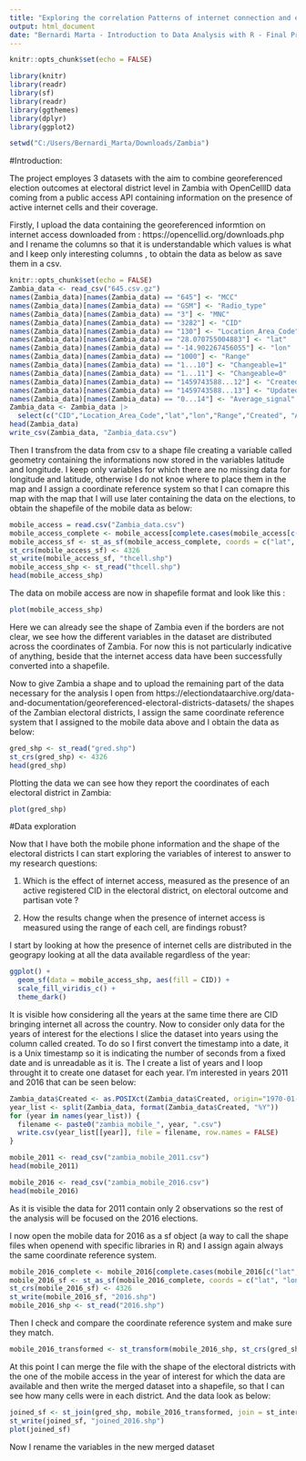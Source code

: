 ---
title: "Exploring the correlation Patterns of internet connection and election outcomes in Zambia"
output: html_document
date: "Bernardi Marta - Introduction to Data Analysis with R - Final Project - Winter 2023 - CEU"
---

```{r setup, include=FALSE}
knitr::opts_chunk$set(echo = FALSE)

library(knitr)
library(readr)
library(sf)
library(readr)
library(ggthemes)
library(dplyr)
library(ggplot2)

setwd("C:/Users/Bernardi_Marta/Downloads/Zambia")
```

#Introduction: 

The project employes 3 datasets with the aim to combine georeferenced election outcomes at electoral district level in Zambia with OpenCellID data coming from a public access API containing information on the presence of active internet cells and their coverage.

Firstly, I upload the data containing the georeferenced informtion on internet access downloaded from :  https://opencellid.org/downloads.php and I rename the columns so that it is understandable which values is what and I keep only interesting columns , to obtain the data as below as save them in a csv.

```{r upload}
knitr::opts_chunk$set(echo = FALSE)
Zambia_data <- read_csv("645.csv.gz")
names(Zambia_data)[names(Zambia_data) == "645"] <- "MCC"
names(Zambia_data)[names(Zambia_data) == "GSM"] <- "Radio_type"
names(Zambia_data)[names(Zambia_data) == "3"] <- "MNC"
names(Zambia_data)[names(Zambia_data) == "3282"] <- "CID"
names(Zambia_data)[names(Zambia_data) == "130"] <- "Location_Area_Code"
names(Zambia_data)[names(Zambia_data) == "28.070755004883"] <- "lat"
names(Zambia_data)[names(Zambia_data) == "-14.902267456055"] <- "lon"
names(Zambia_data)[names(Zambia_data) == "1000"] <- "Range"
names(Zambia_data)[names(Zambia_data) == "1...10"] <- "Changeable=1"
names(Zambia_data)[names(Zambia_data) == "1...11"] <- "Changeable=0"
names(Zambia_data)[names(Zambia_data) == "1459743588...12"] <- "Created"
names(Zambia_data)[names(Zambia_data) == "1459743588...13"] <- "Updated"
names(Zambia_data)[names(Zambia_data) == "0...14"] <- "Average_signal"
Zambia_data <- Zambia_data |> 
  select(c("CID","Location_Area_Code","lat","lon","Range","Created", "Average_signal"))
head(Zambia_data)
write_csv(Zambia_data, "Zambia_data.csv")
```

Then I transfrom the data from csv to a shape file creating a variable called geometry containing the informations now stored in the variables latitude and longitude. I keep only variables for which there are no missing data for longitude and latitude, otherwise I do not knoe where to place them in the map and I assign a coordinate reference system so that I can comapre this map with the map that I will use later containing the data on the elections, to obtain the shapefile of the mobile data as below: 


```{r shape, echo=FALSE}
mobile_access = read.csv("Zambia_data.csv")
mobile_access_complete <- mobile_access[complete.cases(mobile_access[c("lat", "lon")]),]
mobile_access_sf <- st_as_sf(mobile_access_complete, coords = c("lat", "lon"))
st_crs(mobile_access_sf) <- 4326
st_write(mobile_access_sf, "thcell.shp")
mobile_access_shp <- st_read("thcell.shp")
head(mobile_access_shp)
```
The data on mobile access are now in shapefile format and look like this : 

```{r shape, echo=FALSE}
plot(mobile_access_shp)

```
Here we can already see the shape of Zambia even if the borders are not clear, we see how the different variables in the dataset are distributed across the coordinates of Zambia. For now this is not particularly indicative of anything, beside that the internet access data have been successfully converted into a shapefile. 

Now to give Zambia a shape and to upload the remaining part of the data necessary for the analysis I open from https://electiondataarchive.org/data-and-documentation/georeferenced-electoral-districts-datasets/ the shapes of the Zambian electoral districts, I assign the same coordinate reference system that I assigned to the mobile data above and I obtain the data as below:
```{r newshape,include=FALSE, echo=FALSE}
gred_shp <- st_read("gred.shp")
st_crs(gred_shp) <- 4326
head(gred_shp)
```
Plotting the data we can see how they report the coordinates of each electoral district in Zambia: 
```{r geoplot,include=FALSE, echo=FALSE}
plot(gred_shp)
```
#Data exploration 


Now that I have both the mobile phone information and the shape of the electoral districts I can start exploring the variables of interest to answer to my research questions: 

1) Which is the effect of internet access, measured as the presence of an active registered CID in the electoral district, on electoral outcome and partisan vote ? 

2) How the results change when the presence of internet access is measured using the range of each cell, are findings robust? 

I start by looking at how the presence of internet cells are distributed in the geograpy looking at all the data available regardless of the year: 


```{r anotherplot,include=FALSE, echo=FALSE}
ggplot() + 
  geom_sf(data = mobile_access_shp, aes(fill = CID)) +
  scale_fill_viridis_c() +
  theme_dark()
```

It is visible how considering all the years at the same time there are CID bringing internet all across the country.
Now to consider only data for the years of interest for the elections I slice the dataset into years using the column called created. To do so I first convert the timestamp into a date, it is a Unix timestamp so it is indicating the number of seconds from a fixed date and is unreadable as it is. The I create a list of years and I loop throught it to create one dataset for each year. 
I'm interested in years 2011 and 2016 that can be seen below: 


```{r anotherplot,include=FALSE, echo=FALSE}
Zambia_data$Created <- as.POSIXct(Zambia_data$Created, origin="1970-01-01", tz="GMT")
year_list <- split(Zambia_data, format(Zambia_data$Created, "%Y"))
for (year in names(year_list)) {
  filename <- paste0("zambia_mobile_", year, ".csv")
  write.csv(year_list[[year]], file = filename, row.names = FALSE)
}

mobile_2011 <- read_csv("zambia_mobile_2011.csv")
head(mobile_2011)
```
```{r year,include=FALSE, echo=FALSE}
mobile_2016 <- read_csv("zambia_mobile_2016.csv")
head(mobile_2016)
```

As it is visible the data for 2011 contain only 2 observations so the rest of the analysis will be focused on the 2016 elections. 

I now open the mobile data for 2016 as a sf object (a way to call the shape files when openend with specific libraries in R) and I assign again always the same coordinate reference system. 

```{r open,include=FALSE, echo=FALSE}
mobile_2016_complete <- mobile_2016[complete.cases(mobile_2016[c("lat", "lon")]),]
mobile_2016_sf <- st_as_sf(mobile_2016_complete, coords = c("lat", "lon"))
st_crs(mobile_2016_sf) <- 4326
st_write(mobile_2016_sf, "2016.shp")
mobile_2016_shp <- st_read("2016.shp")
```


Then I check and compare the coordinate reference system and make sure they match.



```{r crs,include=FALSE, echo=FALSE}
mobile_2016_transformed <- st_transform(mobile_2016_shp, st_crs(gred_shp))
```


At this point I can merge the file with the shape of the electoral districts with the one of the mobile access in the year of interest for which the data are available and then write the merged dataset into a shapefile, so that I can see how many cells were in each district. And the data look as below: 

```{r merge,include=FALSE, echo=FALSE}
joined_sf <- st_join(gred_shp, mobile_2016_transformed, join = st_intersects)
st_write(joined_sf, "joined_2016.shp")
plot(joined_sf)
```

Now I rename the variables in the new merged dataset 
